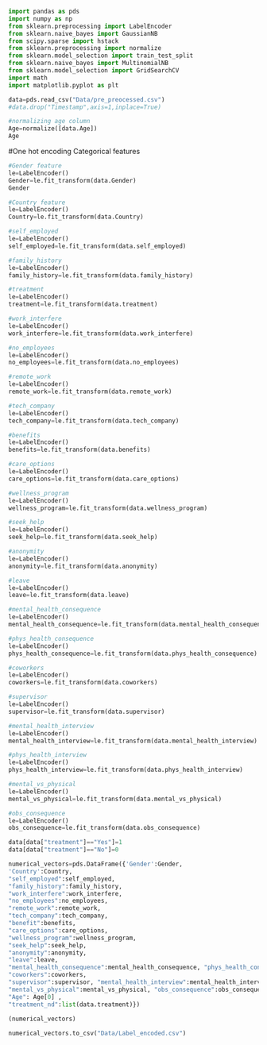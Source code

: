 ```python
import pandas as pds
import numpy as np
from sklearn.preprocessing import LabelEncoder
from sklearn.naive_bayes import GaussianNB
from scipy.sparse import hstack
from sklearn.preprocessing import normalize
from sklearn.model_selection import train_test_split
from sklearn.naive_bayes import MultinomialNB
from sklearn.model_selection import GridSearchCV
import math
import matplotlib.pyplot as plt
```

```python
data=pds.read_csv("Data/pre_preocessed.csv")
#data.drop("Timestamp",axis=1,inplace=True)
```

```python
#normalizing age column
Age=normalize([data.Age])
Age
```
#One hot encoding Categorical features

```python
#Gender feature
le=LabelEncoder()
Gender=le.fit_transform(data.Gender)
Gender
```


```python
#Country feature
le=LabelEncoder()
Country=le.fit_transform(data.Country)
```

```python
#self_employed
le=LabelEncoder()
self_employed=le.fit_transform(data.self_employed)
```

```python
#family_history
le=LabelEncoder()
family_history=le.fit_transform(data.family_history)
```

```python
#treatment
le=LabelEncoder()
treatment=le.fit_transform(data.treatment)
```

```python
#work_interfere
le=LabelEncoder()
work_interfere=le.fit_transform(data.work_interfere)
```

```python
#no_employees
le=LabelEncoder()
no_employees=le.fit_transform(data.no_employees)
```

```python
#remote_work
le=LabelEncoder()
remote_work=le.fit_transform(data.remote_work)
```

```python
#tech_company
le=LabelEncoder()
tech_company=le.fit_transform(data.tech_company)
```

```python
#benefits
le=LabelEncoder()
benefits=le.fit_transform(data.benefits)
```

```python
#care_options
le=LabelEncoder()
care_options=le.fit_transform(data.care_options)
```

```python
#wellness_program
le=LabelEncoder()
wellness_program=le.fit_transform(data.wellness_program)
```

```python
#seek_help
le=LabelEncoder()
seek_help=le.fit_transform(data.seek_help)
```

```python
#anonymity
le=LabelEncoder()
anonymity=le.fit_transform(data.anonymity)
```

```python
#leave
le=LabelEncoder()
leave=le.fit_transform(data.leave)
```

```python
#mental_health_consequence
le=LabelEncoder()
mental_health_consequence=le.fit_transform(data.mental_health_consequence)
```

```python
#phys_health_consequence
le=LabelEncoder()
phys_health_consequence=le.fit_transform(data.phys_health_consequence)
```

```python
#coworkers
le=LabelEncoder()
coworkers=le.fit_transform(data.coworkers)
```

```python
#supervisor
le=LabelEncoder()
supervisor=le.fit_transform(data.supervisor)
```

```python
#mental_health_interview
le=LabelEncoder()
mental_health_interview=le.fit_transform(data.mental_health_interview)
```

```python
#phys_health_interview
le=LabelEncoder()
phys_health_interview=le.fit_transform(data.phys_health_interview)
```

```python
#mental_vs_physical
le=LabelEncoder()
mental_vs_physical=le.fit_transform(data.mental_vs_physical)
```


```python
#obs_consequence
le=LabelEncoder()
obs_consequence=le.fit_transform(data.obs_consequence)
```

```python
data[data["treatment"]=="Yes"]=1
data[data["treatment"]=="No"]=0

```

```python
numerical_vectors=pds.DataFrame({'Gender':Gender,
'Country':Country,
"self_employed":self_employed,
"family_history":family_history,
"work_interfere":work_interfere,
"no_employees":no_employees,
"remote_work":remote_work,
"tech_company":tech_company,
"benefit":benefits,
"care_options":care_options,
"wellness_program":wellness_program,
"seek_help":seek_help,
"anonymity":anonymity,
"leave":leave,
"mental_health_consequence":mental_health_consequence, "phys_health_consequence":phys_health_consequence,
"coworkers":coworkers,
"supervisor":supervisor, "mental_health_interview":mental_health_interview, "phys_health_interview":phys_health_interview,
"mental_vs_physical":mental_vs_physical, "obs_consequence":obs_consequence,
"Age": Age[0] ,
"treatment_nd":list(data.treatment)})
       
(numerical_vectors)
```

```python
numerical_vectors.to_csv("Data/Label_encoded.csv")
```

